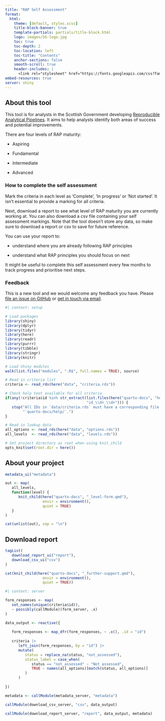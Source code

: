 ```yaml
---
title: "RAP Self Assessment"
format:
  html:
    theme: [default, styles.scss]
    title-block-banner: true
    template-partials: partials/title-block.html
    logo: images/SG-logo.jpg
    toc: true
    toc-depth: 2
    toc-location: left
    toc-title: "Contents"
    anchor-sections: false
    smooth-scroll: true
    header-includes: |
      <link rel="stylesheet" href="https://fonts.googleapis.com/css?family=Roboto">
embed-resources: true
server: shiny
---
```


## About this tool {.intro-h2}

This tool is for analysts in the Scottish Government developing [Reproducible Analytical Pipelines](https://analysisfunction.civilservice.gov.uk/support/reproducible-analytical-pipelines/). It aims to help analysts identify both areas of success and potential improvements.

There are four levels of RAP maturity:

* Aspiring

* Fundamental

* Intermediate

* Advanced

### How to complete the self assessment {.intro-h3}

Mark the criteria in each level as 'Complete', 'In progress' or 'Not started'. It isn't essential to provide a marking for all criteria. 

Next, download a report to see what level of RAP maturity you are currently working at. You can also download a csv file containing your self assessment markings. Note that the tool doesn't store any data, so make sure to download a report or csv to save for future reference. 

You can use your report to:

* understand where you are already following RAP principles

* understand what RAP principles you should focus on next

It might be useful to complete this self assessment every few months to track progress and prioritise next steps.

### Feedback {.intro-h3}

This is a new tool and we would welcome any feedback you have. Please [file an issue on GitHub](https://github.com/ScotGovAnalysis/rap-self-assessment/issues) or [get in touch via email](mailto:alice.byers@gov.scot;thomas.wilson@gov.scot?subject=RAP%20Self-Assessment%20Feedback).


```r
#| context: setup

# Load packages
library(shiny)
library(dplyr)
library(tidyr)
library(here)
library(readr)
library(purrr)
library(tibble)
library(stringr)
library(knitr)

# Load Shiny modules
walk(list.files("modules", ".R$", full.names = TRUE), source)

# Read in criteria list
criteria <- read_rds(here("data", "criteria.rds"))

# Check help text available for all criteria
if(any(!criteria$id %in% str_extract(list.files(here("quarto-docs", "help")), 
                                     "id_\\d+_\\d+"))) {
   stop("All IDs in `data/criteria.rds` must have a corresponding file in ", 
        "`quarto-docs/help/`.")
}

# Read in lookup data
all_options <- read_rds(here("data", "options.rds"))
all_levels  <- read_rds(here("data", "levels.rds"))

# Set project directory as root when using knit_child
opts_knit$set(root.dir = here())
```


## About your project

```r
metadata_ui("metadata")
```


<!-- Criteria assessments -->

```r
out <- map(
   all_levels,
   function(level) {
      knit_child(here("quarto-docs", "_level-form.qmd"),
                 envir = environment(),
                 quiet = TRUE)
   }
)

cat(unlist(out), sep = "\n")
```


## Download report

```r
tagList(
   download_report_ui("report"),
   download_csv_ui("csv")
)
```


<!-- Further support -->

```r
cat(knit_child(here("quarto-docs", "_further-support.qmd"),
                 envir = environment(),
                 quiet = TRUE))
```


<!-- Shiny server -->

```r
#| context: server

form_responses <- map(
   set_names(unique(criteria$id)),
   ~ possibly(callModule)(form_server, .x)
)

data_output <- reactive({
   
   form_responses <- map_dfr(form_responses, ~ .x(), .id = "id")
   
   criteria |>
      left_join(form_responses, by = "id") |>
      mutate(
         status = replace_na(status, "not_assessed"),
         status_label = case_when(
            status == "not_assessed" ~ "Not assessed",
            TRUE ~ names(all_options)[match(status, all_options)]
         )
      )
   
})

metadata <- callModule(metadata_server, "metadata")

callModule(download_csv_server, "csv", data_output)

callModule(download_report_server, "report", data_output, metadata)
```
